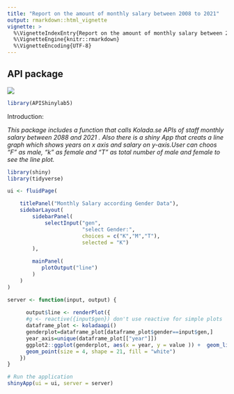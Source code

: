 ```yaml
---
title: "Report on the amount of monthly salary between 2008 to 2021"
output: rmarkdown::html_vignette
vignette: >
  %\VignetteIndexEntry{Report on the amount of monthly salary between 2008 to 2021}
  %\VignetteEngine{knitr::rmarkdown}
  %\VignetteEncoding{UTF-8}
---
```

## API package

![](liu.jpg)


```r
library(APIShinylab5)
```
Introduction:

*This package includes a function that calls Kolada.se APIs of staff monthly salary between 2088 and 2021 .
Also there is a shiny App that creats a line graph which shows years on x axis and salary on y-axis.User can choos "F" as male, "k" as female and "T" as total number of male and female to see the line plot.*

```r
library(shiny)
library(tidyverse)

ui <- fluidPage(

    titlePanel("Monthly Salary according Gender Data"),
    sidebarLayout(
        sidebarPanel(
            selectInput("gen",
                        "select Gender:",
                        choices = c("K","M","T"),
                        selected = "K")
        ),

        mainPanel(
           plotOutput("line")
        )
    )
)

server <- function(input, output) {
 
      output$line <- renderPlot({
      #g <- reactive({input$gen}) don't use reactive for simple plots
      dataframe_plot <- koladaapi()
      genderplot=dataframe_plot[dataframe_plot$gender==input$gen,]
      year_axis=unique(dataframe_plot[["year"]])
      ggplot2::ggplot(genderplot, aes(x = year, y = value )) +  geom_line() +
      geom_point(size = 4, shape = 21, fill = "white") 
    })
}

# Run the application 
shinyApp(ui = ui, server = server)
```

